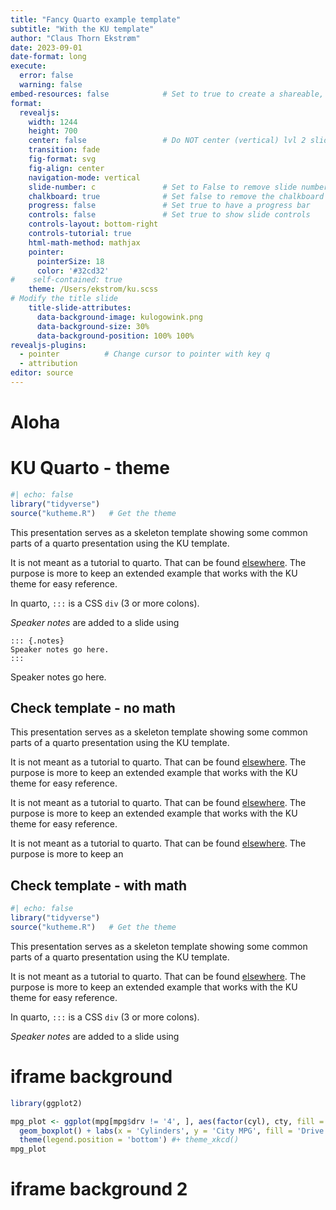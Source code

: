 ```yaml
---
title: "Fancy Quarto example template"
subtitle: "With the KU template"
author: "Claus Thorn Ekstrøm"
date: 2023-09-01
date-format: long
execute:
  error: false
  warning: false
embed-resources: false	      	  # Set	to true	to create a shareable, embedded	html-file
format: 
  revealjs:
    width: 1244
    height: 700
    center: false                 # Do NOT center (vertical) lvl 2 slides
    transition: fade
    fig-format: svg
    fig-align: center
    navigation-mode: vertical
    slide-number: c               # Set to False to remove slide numbers
    chalkboard: true              # Set false to remove the chalkboard option
    progress: false               # Set true to have a progress bar
    controls: false               # Set true to show slide controls
    controls-layout: bottom-right
    controls-tutorial: true
    html-math-method: mathjax    
    pointer:
      pointerSize: 18
      color: '#32cd32'    
#    self-contained: true
    theme: /Users/ekstrom/ku.scss
# Modify the title slide    
    title-slide-attributes:
      data-background-image: kulogowink.png
      data-background-size: 30%
      data-background-position: 100% 100%
revealjs-plugins:
  - pointer          # Change cursor to pointer with key q
  - attribution
editor: source
---
```


# Aloha



# KU Quarto - theme

```r
#| echo: false
library("tidyverse")
source("kutheme.R")   # Get the theme
```

This presentation serves as a skeleton template showing some common parts of a quarto presentation using the KU template.

It is not meant as a tutorial to quarto. That can be found [elsewhere](https://quarto.org/docs/presentations/revealjs/). The purpose is more to keep an extended example that works with the KU theme for easy reference.

In quarto, `:::` is a CSS `div` (3 or more colons).

[*Speaker notes*]{.yellow} are added to a slide using

    ::: {.notes}
    Speaker notes go here.
    :::


::: {.notes}
Speaker notes go here.
:::

## Check template - no math

This presentation serves as a skeleton template showing some common parts of a quarto presentation using the KU template.

It is not meant as a tutorial to quarto. That can be found [elsewhere](https://quarto.org/docs/presentations/revealjs/). The purpose is more to keep an extended example that works with the KU theme for easy reference.

It is not meant as a tutorial to quarto. That can be found [elsewhere](https://quarto.org/docs/presentations/revealjs/). The purpose is more to keep an extended example that works with the KU theme for easy reference.

It is not meant as a tutorial to quarto. That can be found [elsewhere](https://quarto.org/docs/presentations/revealjs/). The purpose is more to keep an 

## Check template - with math

```r
#| echo: false
library("tidyverse")
source("kutheme.R")   # Get the theme
```


This presentation serves as a skeleton template showing some common parts of a quarto presentation using the KU template.

It is not meant as a tutorial to quarto. That can be found [elsewhere](https://quarto.org/docs/presentations/revealjs/). The purpose is more to keep an extended example that works with the KU theme for easy reference.

In quarto, `:::` is a CSS `div` (3 or more colons).

[*Speaker notes*]{.yellow} are added to a slide using




# iframe background {background-iframe="iframe/index.html"}


```r
library(ggplot2)

mpg_plot <- ggplot(mpg[mpg$drv != '4', ], aes(factor(cyl), cty, fill = drv)) + 
  geom_boxplot() + labs(x = 'Cylinders', y = 'City MPG', fill = 'Drive Type') +
  theme(legend.position = 'bottom') #+ theme_xkcd()
mpg_plot
```


# iframe background 2 {background-iframe="iframe2/index.html"}

